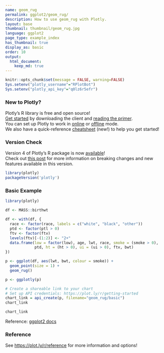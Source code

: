 ```yaml
---
name: geom_rug
permalink: ggplot2/geom_rug/
description: How to use geom_rug with Plotly.
layout: base
thumbnail: thumbnail/geom_rug.jpg
language: ggplot2
page_type: example_index
has_thumbnail: true
display_as: basic
order: 10
output:
  html_document:
    keep_md: true
---
```


```r
knitr::opts_chunk$set(message = FALSE, warning=FALSE)
Sys.setenv("plotly_username"="RPlotBot")
Sys.setenv("plotly_api_key"="q0lz6r5efr")
```

### New to Plotly?

Plotly's R library is free and open source!<br>
[Get started](https://plot.ly/r/getting-started/) by downloading the client and [reading the primer](https://plot.ly/r/getting-started/).<br>
You can set up Plotly to work in [online](https://plot.ly/r/getting-started/#hosting-graphs-in-your-online-plotly-account) or [offline](https://plot.ly/r/offline/) mode.<br>
We also have a quick-reference [cheatsheet](https://images.plot.ly/plotly-documentation/images/r_cheat_sheet.pdf) (new!) to help you get started!

### Version Check

Version 4 of Plotly's R package is now [available](https://plot.ly/r/getting-started/#installation)!<br>
Check out [this post](http://moderndata.plot.ly/upgrading-to-plotly-4-0-and-above/) for more information on breaking changes and new features available in this version.

```r
library(plotly)
packageVersion('plotly')
```

### Basic Example

```r
library(plotly)

df <- MASS::birthwt

df <- with(df, {
  race <- factor(race, labels = c("white", "black", "other"))
  ptd <- factor(ptl > 0)
  ftv <- factor(ftv)
  levels(ftv)[-(1:2)] <- "2+"
  data.frame(low = factor(low), age, lwt, race, smoke = (smoke > 0),
             ptd, ht = (ht > 0), ui = (ui > 0), ftv, bwt)
})

p <- ggplot(df, aes(lwt, bwt, colour = smoke)) +
  geom_point(size = 1) +
  geom_rug()

p <- ggplotly(p)

# Create a shareable link to your chart
# Set up API credentials: https://plot.ly/r/getting-started
chart_link = api_create(p, filename="geom_rug/basic")
chart_link
```

```r
chart_link
```
Reference: [ggplot2 docs](http://ggplot2.tidyverse.org/reference/geom_rug.html#examples)

### Reference

See [https://plot.ly/r/reference](https://plot.ly/r/reference) for more information and options!
